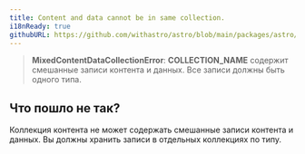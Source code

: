 ```yaml
---
title: Content and data cannot be in same collection.
i18nReady: true
githubURL: https://github.com/withastro/astro/blob/main/packages/astro/src/core/errors/errors-data.ts
---
```


> **MixedContentDataCollectionError**: **COLLECTION_NAME** содержит смешанные записи контента и данных. Все записи должны быть одного типа.

## Что пошло не так?

Коллекция контента не может содержать смешанные записи контента и данных. Вы должны хранить записи в отдельных коллекциях по типу.

